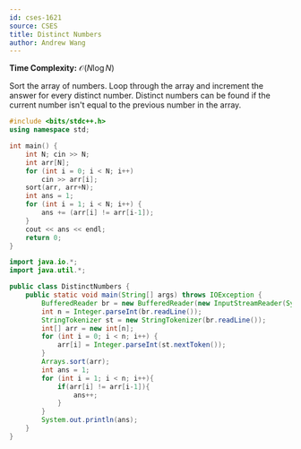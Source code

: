 ```yaml
---
id: cses-1621
source: CSES
title: Distinct Numbers
author: Andrew Wang
---
```


**Time Complexity:** $\mathcal{O}(N\log{N})$

Sort the array of numbers. Loop through the array and increment the answer for every distinct number. Distinct numbers can be found if the current number isn't equal to the previous number in the array.

<LanguageSection>

<CPPSection>

```cpp
#include <bits/stdc++.h>
using namespace std;

int main() {
	int N; cin >> N;
	int arr[N];
	for (int i = 0; i < N; i++)
		cin >> arr[i];
	sort(arr, arr+N);
	int ans = 1;
	for (int i = 1; i < N; i++) {
		ans += (arr[i] != arr[i-1]);
	}
	cout << ans << endl;
	return 0;
}

```

</CPPSection>

<JavaSection>

```java
import java.io.*;
import java.util.*;

public class DistinctNumbers {
	public static void main(String[] args) throws IOException {
		BufferedReader br = new BufferedReader(new InputStreamReader(System.in));
		int n = Integer.parseInt(br.readLine());
		StringTokenizer st = new StringTokenizer(br.readLine());
		int[] arr = new int[n];
		for (int i = 0; i < n; i++) {
			arr[i] = Integer.parseInt(st.nextToken());
		}
		Arrays.sort(arr);
		int ans = 1;
		for (int i = 1; i < n; i++){
			if(arr[i] != arr[i-1]){
				ans++;
			}
		}
		System.out.println(ans);
	}
}
```

</JavaSection>

</LanguageSection>
